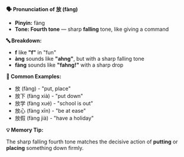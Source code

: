 **🗣️ Pronunciation of 放 (fàng)**

- **Pinyin:** fàng
- **Tone: Fourth tone** — sharp **falling** tone, like giving a command

**🔤 Breakdown:**

- **f** like **"f"** in "fun"
- **àng** sounds like **"ahng"**, but with a sharp falling tone
- **fàng** sounds like **"fahng!"** with a sharp drop

**📝 Common Examples:**

- 放 (fàng) - "put, place"
- 放下 (fàng xià) - "put down"
- 放学 (fàng xué) - "school is out"
- 放心 (fàng xīn) - "be at ease"
- 放假 (fàng jià) - "have a holiday"

**💡 Memory Tip:**

The sharp falling fourth tone matches the decisive action of **putting** or **placing** something
down firmly.
